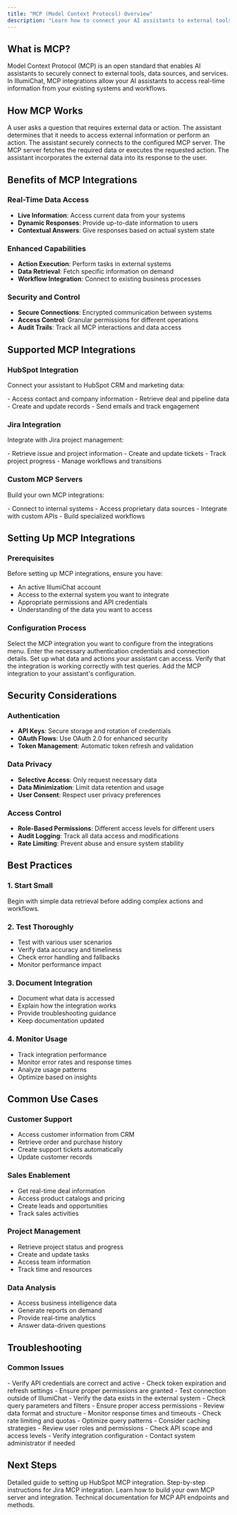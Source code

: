 ```yaml
---
title: "MCP (Model Context Protocol) Overview"
description: "Learn how to connect your AI assistants to external tools and data sources using MCP"
---
```


## What is MCP?

Model Context Protocol (MCP) is an open standard that enables AI assistants to securely connect to external tools, data sources, and services. In IllumiChat, MCP integrations allow your AI assistants to access real-time information from your existing systems and workflows.

## How MCP Works

<Steps>
<Step title="Assistant receives user query">
  A user asks a question that requires external data or action.
</Step>

<Step title="Assistant identifies need for MCP">
  The assistant determines that it needs to access external information or perform an action.
</Step>

<Step title="MCP connection established">
  The assistant securely connects to the configured MCP server.
</Step>

<Step title="Data retrieved or action performed">
  The MCP server fetches the required data or executes the requested action.
</Step>

<Step title="Response generated">
  The assistant incorporates the external data into its response to the user.
</Step>
</Steps>

## Benefits of MCP Integrations

### Real-Time Data Access

- **Live Information**: Access current data from your systems
- **Dynamic Responses**: Provide up-to-date information to users
- **Contextual Answers**: Give responses based on actual system state

### Enhanced Capabilities

- **Action Execution**: Perform tasks in external systems
- **Data Retrieval**: Fetch specific information on demand
- **Workflow Integration**: Connect to existing business processes

### Security and Control

- **Secure Connections**: Encrypted communication between systems
- **Access Control**: Granular permissions for different operations
- **Audit Trails**: Track all MCP interactions and data access

## Supported MCP Integrations

### HubSpot Integration

Connect your assistant to HubSpot CRM and marketing data:

<Card title="HubSpot MCP" icon="database">
  - Access contact and company information
  - Retrieve deal and pipeline data
  - Create and update records
  - Send emails and track engagement
</Card>

### Jira Integration

Integrate with Jira project management:

<Card title="Jira MCP" icon="ticket">
  - Retrieve issue and project information
  - Create and update tickets
  - Track project progress
  - Manage workflows and transitions
</Card>

### Custom MCP Servers

Build your own MCP integrations:

<Card title="Custom MCP" icon="code">
  - Connect to internal systems
  - Access proprietary data sources
  - Integrate with custom APIs
  - Build specialized workflows
</Card>

## Setting Up MCP Integrations

### Prerequisites

Before setting up MCP integrations, ensure you have:

- An active IllumiChat account
- Access to the external system you want to integrate
- Appropriate permissions and API credentials
- Understanding of the data you want to access

### Configuration Process

<Steps>
<Step title="Choose Integration">
  Select the MCP integration you want to configure from the integrations menu.
</Step>

<Step title="Provide Credentials">
  Enter the necessary authentication credentials and connection details.
</Step>

<Step title="Configure Permissions">
  Set up what data and actions your assistant can access.
</Step>

<Step title="Test Connection">
  Verify that the integration is working correctly with test queries.
</Step>

<Step title="Deploy to Assistant">
  Add the MCP integration to your assistant's configuration.
</Step>
</Steps>

## Security Considerations

### Authentication

- **API Keys**: Secure storage and rotation of credentials
- **OAuth Flows**: Use OAuth 2.0 for enhanced security
- **Token Management**: Automatic token refresh and validation

### Data Privacy

- **Selective Access**: Only request necessary data
- **Data Minimization**: Limit data retention and usage
- **User Consent**: Respect user privacy preferences

### Access Control

- **Role-Based Permissions**: Different access levels for different users
- **Audit Logging**: Track all data access and modifications
- **Rate Limiting**: Prevent abuse and ensure system stability

## Best Practices

### 1. Start Small

<Info>
Begin with simple data retrieval before adding complex actions and workflows.
</Info>

### 2. Test Thoroughly

- Test with various user scenarios
- Verify data accuracy and timeliness
- Check error handling and fallbacks
- Monitor performance impact

### 3. Document Integration

- Document what data is accessed
- Explain how the integration works
- Provide troubleshooting guidance
- Keep documentation updated

### 4. Monitor Usage

- Track integration performance
- Monitor error rates and response times
- Analyze usage patterns
- Optimize based on insights

## Common Use Cases

### Customer Support

- Access customer information from CRM
- Retrieve order and purchase history
- Create support tickets automatically
- Update customer records

### Sales Enablement

- Get real-time deal information
- Access product catalogs and pricing
- Create leads and opportunities
- Track sales activities

### Project Management

- Retrieve project status and progress
- Create and update tasks
- Access team information
- Track time and resources

### Data Analysis

- Access business intelligence data
- Generate reports on demand
- Provide real-time analytics
- Answer data-driven questions

## Troubleshooting

### Common Issues

<AccordionGroup>
<Accordion title="Authentication Failures">
  - Verify API credentials are correct and active
  - Check token expiration and refresh settings
  - Ensure proper permissions are granted
  - Test connection outside of IllumiChat
</Accordion>

<Accordion title="Data Not Found">
  - Verify the data exists in the external system
  - Check query parameters and filters
  - Ensure proper access permissions
  - Review data format and structure
</Accordion>

<Accordion title="Performance Issues">
  - Monitor response times and timeouts
  - Check rate limiting and quotas
  - Optimize query patterns
  - Consider caching strategies
</Accordion>

<Accordion title="Permission Errors">
  - Review user roles and permissions
  - Check API scope and access levels
  - Verify integration configuration
  - Contact system administrator if needed
</Accordion>
</AccordionGroup>

## Next Steps

<CardGroup cols={2}>
<Card title="HubSpot Setup" icon="database" href="/integrations/mcp-hubspot-setup">
  Detailed guide to setting up HubSpot MCP integration.
</Card>

<Card title="Jira Setup" icon="ticket" href="/integrations/mcp-jira-setup">
  Step-by-step instructions for Jira MCP integration.
</Card>

<Card title="Custom MCP" icon="code" href="/integrations/custom-mcp">
  Learn how to build your own MCP server and integration.
</Card>

<Card title="API Reference" icon="book" href="/api-reference/mcp">
  Technical documentation for MCP API endpoints and methods.
</Card>
</CardGroup>
